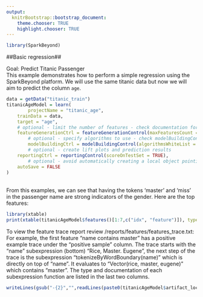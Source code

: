 ```yaml
---
output:
  knitrBootstrap::bootstrap_document:
    theme.chooser: TRUE
    highlight.chooser: TRUE
---
```


<!--
%\VignetteEngine{knitr::rmarkdown}
%\VignetteIndexEntry{basic_regression}
%\VignetteDepends{xtable}
-->

```r
library(SparkBeyond)
```
  
##Basic regression##

Goal: Predict Titanic Passenger
<br>
This example demonstrates how to perform a simple regression using the SparkBeyond platform.
We will use the same titanic data but now we will aim to predict the column `age`.
<br>
```r
data = getData("titanic_train")
titanicAgeModel = learn(
		projectName = "titanic_age",
    trainData = data,
    target = "age",
    # optional - limit the number of features - check documentation for featureGenerationControl		 
    featureGenerationCtrl = featureGenerationControl(maxFeaturesCount = list(25)),  
		# optional - specify algorithms to use - check modelBuildingControl
		modelBuildingCtrl = modelBuildingControl(algorithmsWhiteList = list("RRandomForestRegressor")),
		# optional - create lift plots and prediction results 
    reportingCtrl = reportingControl(scoreOnTestSet = TRUE),  
		# optional - avoid automatically creating a local object pointing to the created model 
    autoSave = FALSE
)

```
<br>
From this examples, we can see that having the tokens 'master' and 'miss' in the passenger name are strong indicators of the gender. 
Here are the top features:
<br>
```r
library(xtable)
print(xtable(titanicAgeModel$features()[1:7,c("idx", "feature")]), type='html', comment=F)
```
To view the feature trace report review /reports/features/features_trace.txt:<br>
For example, the first feature "name contains master" has a positive example trace under the "positive sample" column. The trace starts with the "name" subexpression (bottom) "Rice, Master. Eugene", the next step of the trace is the subexpression "tokenizeByWordBoundary(name)" which is directly on top of "name". It evaluates to "Vector(rice, master, eugene)" which contains "master". The type and documentation of each subexpression function are listed in the last two columns.
```r
writeLines(gsub("-{2}","",readLines(paste0(titanicAgeModel$artifact_loc,"/reports/features/features_trace.txt"),n=9)))
```
